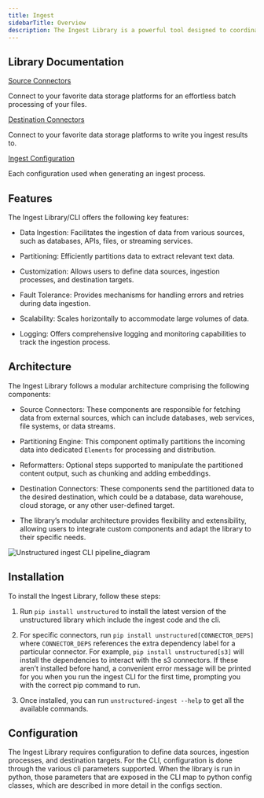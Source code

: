 ```yaml
---
title: Ingest 
sidebarTitle: Overview
description: The Ingest Library is a powerful tool designed to coordinate the process of pulling data from data providers, partitioning the content, and pushing that new content to a desired location. This technical documentation will provide an in-depth understanding of the Ingest Library, including its features, architecture, installation, configuration, usage, API reference, troubleshooting, examples, and more.
---
```


## Library Documentation

[Source Connectors](/ingest/source-connectors/overview)

Connect to your favorite data storage platforms for an effortless batch processing of your files.

[Destination Connectors](/ingest/destination-connectors)

Connect to your favorite data storage platforms to write you ingest results to.

[Ingest Configuration](/ingest/ingest-configuration)

Each configuration used when generating an ingest process.

## Features

The Ingest Library/CLI offers the following key features:

*   Data Ingestion: Facilitates the ingestion of data from various sources, such as databases, APIs, files, or streaming services.
    
*   Partitioning: Efficiently partitions data to extract relevant text data.
    
*   Customization: Allows users to define data sources, ingestion processes, and destination targets.
    
*   Fault Tolerance: Provides mechanisms for handling errors and retries during data ingestion.
    
*   Scalability: Scales horizontally to accommodate large volumes of data.
    
*   Logging: Offers comprehensive logging and monitoring capabilities to track the ingestion process.
    

## Architecture

The Ingest Library follows a modular architecture comprising the following components:

*   Source Connectors: These components are responsible for fetching data from external sources, which can include databases, web services, file systems, or data streams.
    
*   Partitioning Engine: This component optimally partitions the incoming data into dedicated `Elements` for processing and distribution.
    
*   Reformatters: Optional steps supported to manipulate the partitioned content output, such as chunking and adding embeddings.
    
*   Destination Connectors: These components send the partitioned data to the desired destination, which could be a database, data warehouse, cloud storage, or any other user-defined target.
    
*   The library’s modular architecture provides flexibility and extensibility, allowing users to integrate custom components and adapt the library to their specific needs.
    

![Unstructured ingest CLI pipeline_diagram](img/open-source/unstructured_ingest_cli_pipeline_diagram.png)

## Installation

To install the Ingest Library, follow these steps:

1.  Run `pip install unstructured` to install the latest version of the unstructured library which include the ingest code and the cli.
    
2.  For specific connectors, run `pip install unstructured[CONNECTOR_DEPS]` where `CONNECTOR_DEPS` references the extra dependency label for a particular connector. For example, `pip install unstructured[s3]` will install the dependencies to interact with the s3 connectors. If these aren’t installed before hand, a convenient error message will be printed for you when you run the ingest CLI for the first time, prompting you with the correct pip command to run.
    
3.  Once installed, you can run `unstructured-ingest --help` to get all the available commands.
    

## Configuration

The Ingest Library requires configuration to define data sources, ingestion processes, and destination targets. For the CLI, configuration is done through the various cli parameters supported. When the library is run in python, those parameters that are exposed in the CLI map to python config classes, which are described in more detail in the configs section.